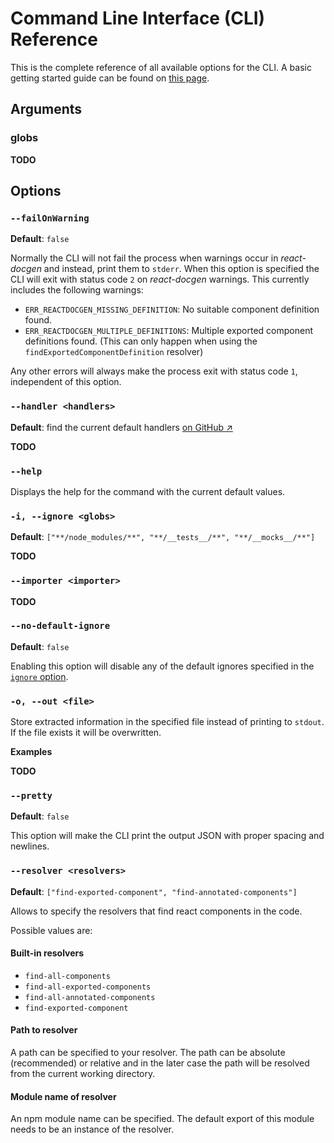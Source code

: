 # Command Line Interface (CLI) Reference

This is the complete reference of all available options for the CLI. A basic
getting started guide can be found on [this page](../getting-started/cli).

## Arguments

### globs

**TODO**

## Options

### `--failOnWarning`

**Default**: `false`

Normally the CLI will not fail the process when warnings occur in _react-docgen_
and instead, print them to `stderr`. When this option is specified the CLI will
exit with status code `2` on _react-docgen_ warnings. This currently includes
the following warnings:

- `ERR_REACTDOCGEN_MISSING_DEFINITION`: No suitable component definition found.
- `ERR_REACTDOCGEN_MULTIPLE_DEFINITIONS`: Multiple exported component
  definitions found. (This can only happen when using the
  `findExportedComponentDefinition` resolver)

Any other errors will always make the process exit with status code `1`,
independent of this option.

### `--handler <handlers>`

**Default**: find the current default handlers
[on GitHub ↗](https://github.com/reactjs/react-docgen/blob/main/packages/react-docgen/src/config.ts#L38-L50)

**TODO**

### `--help`

Displays the help for the command with the current default values.

### `-i, --ignore <globs>`

**Default**: `["**/node_modules/**", "**/__tests__/**", "**/__mocks__/**"]`

**TODO**

### `--importer <importer>`

**TODO**

### `--no-default-ignore`

**Default**: `false`

Enabling this option will disable any of the default ignores specified in the
[`ignore` option](#-i---ignore-globs).

### `-o, --out <file>`

Store extracted information in the specified file instead of printing to
`stdout`. If the file exists it will be overwritten.

**Examples**

**TODO**

### `--pretty`

**Default**: `false`

This option will make the CLI print the output JSON with proper spacing and
newlines.

### `--resolver <resolvers>`

**Default**: `["find-exported-component", "find-annotated-components"]`

Allows to specify the resolvers that find react components in the code.

Possible values are:

#### Built-in resolvers

- `find-all-components`
- `find-all-exported-components`
- `find-all-annotated-components`
- `find-exported-component`

#### Path to resolver

A path can be specified to your resolver. The path can be absolute (recommended)
or relative and in the later case the path will be resolved from the current
working directory.

#### Module name of resolver

An npm module name can be specified. The default export of this module needs to
be an instance of the resolver.
